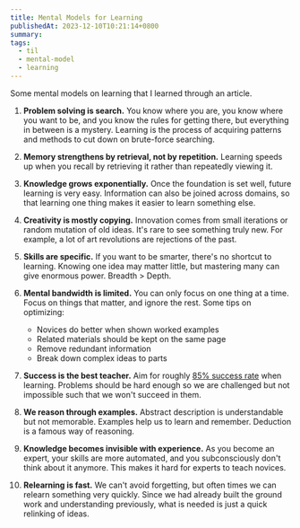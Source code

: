 ```yaml
---
title: Mental Models for Learning
publishedAt: 2023-12-10T10:21:14+0800
summary:
tags:
  - til
  - mental-model
  - learning
---
```


Some mental models on learning that I learned through an article.

1. **Problem solving is search.**
   You know where you are, you know where you want to be, and you know the rules for getting there, but everything in between is a mystery. Learning is the process of acquiring patterns and methods to cut down on brute-force searching.

2. **Memory strengthens by retrieval, not by repetition.**
   Learning speeds up when you recall by retrieving it rather than repeatedly viewing it.

3. **Knowledge grows exponentially.**
   Once the foundation is set well, future learning is very easy. Information can also be joined across domains, so that learning one thing makes it easier to learn something else.

4. **Creativity is mostly copying.**
   Innovation comes from small iterations or random mutation of old ideas. It's rare to see something truly new. For example, a lot of art revolutions are rejections of the past.

5. **Skills are specific.**
   If you want to be smarter, there's no shortcut to learning. Knowing one idea may matter little, but mastering many can give enormous power. Breadth > Depth.

6. **Mental bandwidth is limited.**
   You can only focus on one thing at a time. Focus on things that matter, and ignore the rest. Some tips on optimizing:

   - Novices do better when shown worked examples
   - Related materials should be kept on the same page
   - Remove redundant information
   - Break down complex ideas to parts

7. **Success is the best teacher.**
   Aim for roughly [85% success rate](https://www.scotthyoung.com/blog/2022/07/05/85-percent-rule/) when learning. Problems should be hard enough so we are challenged but not impossible such that we won't succeed in them.

8. **We reason through examples.**
   Abstract description is understandable but not memorable. Examples help us to learn and remember. Deduction is a famous way of reasoning.

9. **Knowledge becomes invisible with experience.**
   As you become an expert, your skills are more automated, and you subconsciously don't think about it anymore. This makes it hard for experts to teach novices.

10. **Relearning is fast.**
    We can't avoid forgetting, but often times we can relearn something very quickly. Since we had already built the ground work and understanding previously, what is needed is just a quick relinking of ideas.
